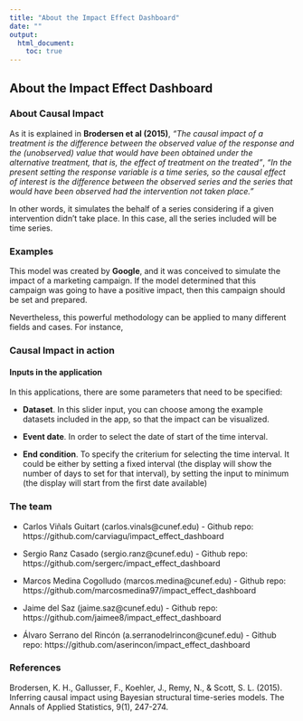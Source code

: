 ```yaml
---
title: "About the Impact Effect Dashboard"
date: ""
output: 
  html_document:
    toc: true
---
```


## About the Impact Effect Dashboard



### About Causal Impact

As it is explained in **Brodersen et al (2015)**, *"The causal impact of a treatment is the difference between the observed value of the response and the (unobserved) value that would have been obtained under the alternative treatment, that is, the effect of treatment on the treated"*, *"In the present setting the response variable is a time series, so the causal effect of interest is the difference between the observed series and the series that would have been observed had the intervention not taken place."* 

In other words, it simulates the behalf of a series considering if a given intervention didn't take place. In this case, all the series included will be time series. 


### Examples

This model was created by **Google**, and it was conceived to simulate the impact of a marketing campaign. If the model determined that this campaign was going to have a positive impact, then this campaign should be set and prepared.

Nevertheless, this powerful methodology can be applied to many different fields and cases. For instance, 

### Causal Impact in action

#### Inputs in the application

In this applications, there are some parameters that need to be specified: 

* **Dataset**. In this slider input, you can choose among the example datasets included in the app, so that the impact can be visualized. 

* **Event date**. In order to select the date of start of the time interval.

* **End condition**. To specify the criterium for selecting the time interval. It could be either by setting a fixed interval (the display will show the number of days to set for that interval), by setting the input to minimum (the display will start from the first date available)


### The team

* Carlos Viñals Guitart (carlos.vinals@cunef.edu) - Github repo: https://github.com/carviagu/impact_effect_dashboard 

* Sergio Ranz Casado (sergio.ranz@cunef.edu) - Github repo: https://github.com/sergerc/impact_effect_dashboard 

* Marcos Medina Cogolludo (marcos.medina@cunef.edu) - Github repo: https://github.com/marcosmedina97/impact_effect_dashboard 

* Jaime del Saz (jaime.saz@cunef.edu) - Github repo: https://github.com/jaimee8/impact_effect_dashboard

* Álvaro Serrano del Rincón (a.serranodelrincon@cunef.edu) - Github repo: https://github.com/aserincon/impact_effect_dashboard

### References

Brodersen, K. H., Gallusser, F., Koehler, J., Remy, N., & Scott, S. L. (2015). Inferring causal impact using Bayesian structural time-series models. The Annals of Applied Statistics, 9(1), 247-274. 


